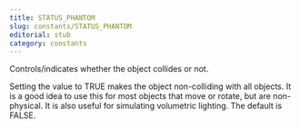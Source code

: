 ```yaml
---
title: STATUS_PHANTOM
slug: constants/STATUS_PHANTOM
editorial: stub
category: constants
---
```


<LSLConstant
	name="STATUS_PHANTOM"
	type="integer"
	value="0x10"
/>

Controls/indicates whether the object collides or not.

Setting the value to TRUE makes the object non-colliding with all objects. It is a good idea to use this for most objects that move or rotate, but are non-physical. It is also useful for simulating volumetric lighting. The default is FALSE.
